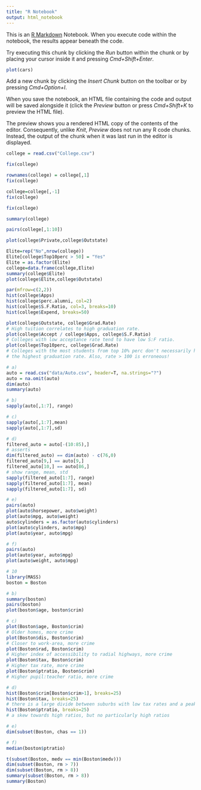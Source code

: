 ```yaml
---
title: "R Notebook"
output: html_notebook
---
```


This is an [R Markdown](http://rmarkdown.rstudio.com) Notebook. When you execute code within the notebook, the results appear beneath the code. 

Try executing this chunk by clicking the *Run* button within the chunk or by placing your cursor inside it and pressing *Cmd+Shift+Enter*. 

```r
plot(cars)
```

Add a new chunk by clicking the *Insert Chunk* button on the toolbar or by pressing *Cmd+Option+I*.

When you save the notebook, an HTML file containing the code and output will be saved alongside it (click the *Preview* button or press *Cmd+Shift+K* to preview the HTML file). 

The preview shows you a rendered HTML copy of the contents of the editor. Consequently, unlike *Knit*, *Preview* does not run any R code chunks. Instead, the output of the chunk when it was last run in the editor is displayed.

```r
college = read.csv("College.csv")
```

```r
fix(college)
```

```r
rownames(college) = college[,1]
fix(college)
```
```r
college=college[,-1]
fix(college)
```
```r
fix(college)
```

```r
summary(college)
```

```r
pairs(college[,1:10])
```

```r
plot(college$Private,college$Outstate)
```

```r
Elite=rep("No",nrow(college))
Elite[college$Top10perc > 50] = "Yes"
Elite = as.factor(Elite)
college=data.frame(college,Elite)
summary(college$Elite)
plot(college$Elite,college$Outstate)
```

```r
par(mfrow=c(2,2))
hist(college$Apps)
hist(college$perc.alumni, col=2)
hist(college$S.F.Ratio, col=3, breaks=10)
hist(college$Expend, breaks=50)
```

```r
plot(college$Outstate, college$Grad.Rate)
# High tuition correlates to high graduation rate.
plot(college$Accept / college$Apps, college$S.F.Ratio)
# Colleges with low acceptance rate tend to have low S:F ratio.
plot(college$Top10perc, college$Grad.Rate)
# Colleges with the most students from top 10% perc don't necessarily have
# the highest graduation rate. Also, rate > 100 is erroneous!
```

```r
# a)
auto = read.csv("data/Auto.csv", header=T, na.strings="?")
auto = na.omit(auto)
dim(auto)
summary(auto)
```

```r
# b)
sapply(auto[,1:7], range)
```

```r
# c)
sapply(auto[,1:7],mean)
sapply(auto[,1:7],sd)
```

```r
# d)
filtered_auto = auto[-(10:85),]
# asserts
dim(filtered_auto) == dim(auto) - c(76,0)
filtered_auto[9,] == auto[9,]
filtered_auto[10,] == auto[86,]
# show range, mean, std
sapply(filtered_auto[1:7], range)
sapply(filtered_auto[1:7], mean)
sapply(filtered_auto[1:7], sd)
```

```r
# e)
pairs(auto)
plot(auto$horsepower, auto$weight)
plot(auto$mpg, auto$weight)
auto$cylinders = as.factor(auto$cylinders)
plot(auto$cylinders, auto$mpg)
plot(auto$year, auto$mpg)
```

```r
# f)
pairs(auto)
plot(auto$year, auto$mpg)
plot(auto$weight, auto$mpg)
```

```r
# 10
library(MASS)
boston = Boston
```

```r
# b)
summary(boston)
pairs(boston)
plot(boston$age, boston$crim)
```

```r
# c)
plot(Boston$age, Boston$crim)
# Older homes, more crime
plot(Boston$dis, Boston$crim)
# Closer to work-area, more crime
plot(Boston$rad, Boston$crim)
# Higher index of accessibility to radial highways, more crime
plot(Boston$tax, Boston$crim)
# Higher tax rate, more crime
plot(Boston$ptratio, Boston$crim)
# Higher pupil:teacher ratio, more crime
```

```r
# d)
hist(Boston$crim[Boston$crim>1], breaks=25)
hist(Boston$tax, breaks=25)
# there is a large divide between suburbs with low tax rates and a peak at 660-680
hist(Boston$ptratio, breaks=25)
# a skew towards high ratios, but no particularly high ratios
```

```r
# e)
dim(subset(Boston, chas == 1))
```

```r
# f)
median(boston$ptratio)
```

```r
t(subset(Boston, medv == min(Boston$medv)))
dim(subset(Boston, rm > 7))
dim(subset(Boston, rm > 8))
summary(subset(Boston, rm > 8))
summary(Boston)
```

